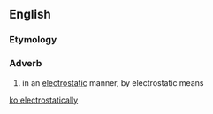 ==English==

===Etymology===
{{suffix|electrostatic|ally}}

===Adverb===
{{en-adv}}

# in an [[electrostatic]] manner, by electrostatic means

[[ko:electrostatically]]